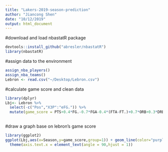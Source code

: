 ```yaml
---
title: "Lakers-2019-season-prediction"
author: "Jiancong Shen"
date: "10/12/2019"
output: html_document
---
```

#download and load nbastatR package
```r
devtools::install_github("abresler/nbastatR")
library(nbastatR)
```
#assign data to the environment
```r
assign_nba_players()
assign_nba_teams()
Lebron <- read.csv("~/Desktop/Lebron.csv")
```
#calculate game score and clean data
```r
library(dplyr)
Lbj<- Lebron %>%
  select(-c("Pos","X3P":"eFG.")) %>%
  mutate(game_score = PTS+0.4*FG.-0.7*FGA-0.4*(FTA-FT.)+0.7*ORB+0.3*DRB+STL+0.7*AST+0.7*BLK-0.4*PF-TOV)
  
```
#draw a graph base on lebron's game score
```r
library(ggplot2)
ggplot(Lbj,aes(x=Season,y=game_score,group=1)) + geom_line(color="purple")+geom_point(color="yellow") +
  theme(axis.text.x = element_text(angle = 90,hjust = 1))
```
